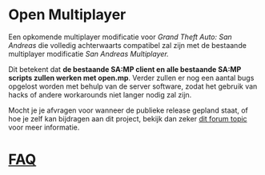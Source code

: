 # Open Multiplayer

Een opkomende multiplayer modificatie voor _Grand Theft Auto: San Andreas_ die volledig achterwaarts compatibel zal zijn met de bestaande multiplayer modificatie _San Andreas Multiplayer._

Dit betekent dat **de bestaande SA:MP client en alle bestaande SA:MP scripts zullen werken met open.mp**. Verder zullen er nog een aantal bugs opgelost worden met behulp van de server software, zodat het gebruik van hacks of andere workarounds niet langer nodig zal zijn.

Mocht je je afvragen voor wanneer de publieke release gepland staat, of hoe je zelf kan bijdragen aan dit project, bekijk dan zeker [dit forum topic](https://www.burgershot.gg/showthread.php?tid=99) voor meer informatie.

# [FAQ](/faq?lang=nl)
